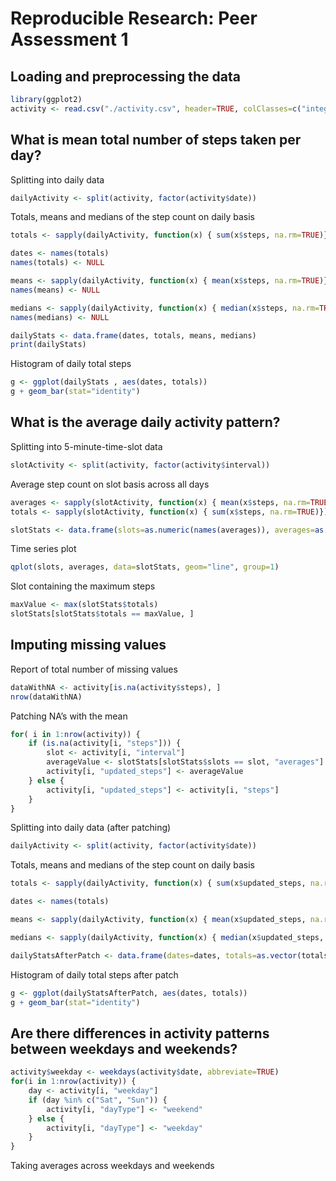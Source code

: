 # Reproducible Research: Peer Assessment 1


## Loading and preprocessing the data

```r
library(ggplot2)
activity <- read.csv("./activity.csv", header=TRUE, colClasses=c("integer", "Date", "integer"))
```


## What is mean total number of steps taken per day?

Splitting into daily data
```r
dailyActivity <- split(activity, factor(activity$date))
```

Totals, means and medians of the step count on daily basis
```r
totals <- sapply(dailyActivity, function(x) { sum(x$steps, na.rm=TRUE)})

dates <- names(totals)
names(totals) <- NULL

means <- sapply(dailyActivity, function(x) { mean(x$steps, na.rm=TRUE)})
names(means) <- NULL

medians <- sapply(dailyActivity, function(x) { median(x$steps, na.rm=TRUE)})
names(medians) <- NULL

dailyStats <- data.frame(dates, totals, means, medians)
print(dailyStats)

```
Histogram of daily total steps
```r
g <- ggplot(dailyStats , aes(dates, totals))
g + geom_bar(stat="identity")
```

## What is the average daily activity pattern?

Splitting into 5-minute-time-slot data
```r
slotActivity <- split(activity, factor(activity$interval))
```

Average step count on slot basis across all days
```r
averages <- sapply(slotActivity, function(x) { mean(x$steps, na.rm=TRUE)})
totals <- sapply(slotActivity, function(x) { sum(x$steps, na.rm=TRUE)})

slotStats <- data.frame(slots=as.numeric(names(averages)), averages=as.vector(averages), totals=as.vector(totals))
```

Time series plot

```r
qplot(slots, averages, data=slotStats, geom="line", group=1)
```

Slot containing the maximum steps

```r
maxValue <- max(slotStats$totals)
slotStats[slotStats$totals == maxValue, ]
```


## Imputing missing values

Report of total number of missing values
```r
dataWithNA <- activity[is.na(activity$steps), ]
nrow(dataWithNA)
```

Patching NA's with the mean
```r
for( i in 1:nrow(activity)) {
    if (is.na(activity[i, "steps"])) {
        slot <- activity[i, "interval"]
        averageValue <- slotStats[slotStats$slots == slot, "averages"]
        activity[i, "updated_steps"] <- averageValue
    } else {
        activity[i, "updated_steps"] <- activity[i, "steps"]
    }
}
```

Splitting into daily data (after patching)
```r
dailyActivity <- split(activity, factor(activity$date))
```

Totals, means and medians of the step count on daily basis
```r
totals <- sapply(dailyActivity, function(x) { sum(x$updated_steps, na.rm=TRUE)})

dates <- names(totals)

means <- sapply(dailyActivity, function(x) { mean(x$updated_steps, na.rm=TRUE)})

medians <- sapply(dailyActivity, function(x) { median(x$updated_steps, na.rm=TRUE)})

dailyStatsAfterPatch <- data.frame(dates=dates, totals=as.vector(totals), means=as.vector(means), medians=as.vector(medians))
```
Histogram of daily total steps after patch
```r
g <- ggplot(dailyStatsAfterPatch, aes(dates, totals))
g + geom_bar(stat="identity")
```
## Are there differences in activity patterns between weekdays and weekends? 

```r
activity$weekday <- weekdays(activity$date, abbreviate=TRUE)
for(i in 1:nrow(activity)) {
    day <- activity[i, "weekday"]
    if (day %in% c("Sat", "Sun")) {
        activity[i, "dayType"] <- "weekend"
    } else {
        activity[i, "dayType"] <- "weekday"
    }
}
```

Taking averages across weekdays and weekends
